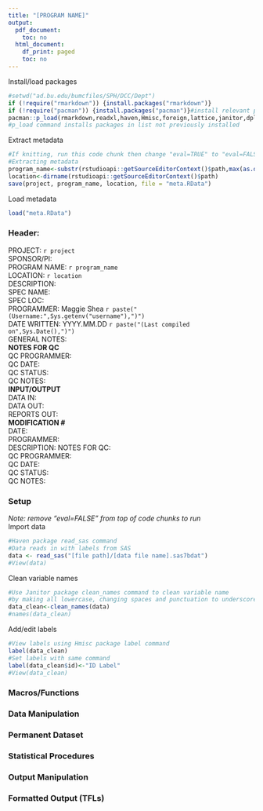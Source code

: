 ```yaml
---
title: "[PROGRAM NAME]"
output:
  pdf_document:
    toc: no
  html_document:
    df_print: paged
    toc: no
---
```

Install/load packages  
```r
#setwd("ad.bu.edu/bumcfiles/SPH/DCC/Dept")
if (!require("rmarkdown")) {install.packages("rmarkdown")}
if (!require("pacman")) {install.packages("pacman")}#install relevant packages
pacman::p_load(rmarkdown,readxl,haven,Hmisc,foreign,lattice,janitor,dplyr,rstudioapi,stringr)
#p_load command installs packages in list not previously installed
```
Extract metadata  
```r
#If knitting, run this code chunk then change "eval=TRUE" to "eval=FALSE" above
#Extracting metadata
program_name<-substr(rstudioapi::getSourceEditorContext()$path,max(as.data.frame(stringr::str_locate_all(rstudioapi::getSourceEditorContext()$path,"/"))$start)+1,max(as.data.frame(stringr::str_locate_all(rstudioapi::getSourceEditorContext()$path,".Rmd"))$start)-1)
location<-dirname(rstudioapi::getSourceEditorContext()$path)
save(project, program_name, location, file = "meta.RData")
```
Load metadata
```r
load("meta.RData")
```

### **Header:**  
PROJECT: `r project`  
SPONSOR/PI:  
PROGRAM NAME: `r program_name`  
LOCATION: `r location`  
DESCRIPTION:  
SPEC NAME:  
SPEC LOC:  
PROGRAMMER: Maggie Shea `r paste("(Username:",Sys.getenv("username"),")")`  
DATE WRITTEN: YYYY.MM.DD `r paste("(Last compiled on",Sys.Date(),")")`  
GENERAL NOTES:    
**NOTES FOR QC**  
QC PROGRAMMER:  
QC DATE:  
QC STATUS:  
QC NOTES:    
**INPUT/OUTPUT**   
DATA IN:  
DATA OUT:  
REPORTS OUT:  
**MODIFICATION #**      
DATE:  
PROGRAMMER:  
DESCRIPTION: 
NOTES FOR QC:  
QC PROGRAMMER:  
QC DATE:  
QC STATUS:  
QC NOTES:  

### **Setup**  
*Note: remove "eval=FALSE" from top of code chunks to run*  
Import data
```r
#Haven package read_sas command
#Data reads in with labels from SAS
data <- read_sas("[file path]/[data file name].sas7bdat")
#View(data)
```
Clean variable names
```r
#Use Janitor package clean_names command to clean variable name
#by making all lowercase, changing spaces and punctuation to underscores
data_clean<-clean_names(data)
#names(data_clean)
```
Add/edit labels
```r
#View labels using Hmisc package label command
label(data_clean)
#Set labels with same command
label(data_clean$id)<-"ID Label"
#View(data_clean)
```

### **Macros/Functions**  

### **Data Manipulation**  

### **Permanent Dataset**  

### **Statistical Procedures**  

### **Output Manipulation**  

### **Formatted Output (TFLs)**  
